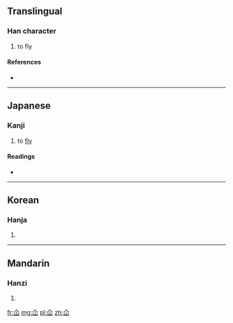 ==Translingual==

===Han character===
{{Han char|rn=9|rad=人|as=03|sn=5|four=8077<sub>0</sub>|canj=人山 (OU), X人山 (XOU)}}

# to fly

====References====
* {{Han ref|kx=0092.140|dkj=00375|dj=0196.040|hdz=10111.070|uh=4EDA|ud=20186|bh=C96A|bd=51562}}

----

==Japanese==
{{attention|ja}}

===Kanji===
{{ja-kanji|grade=uc|rs=人03}}

# to [[fly]]

====Readings====
* {{ja-readings|on=[[けん]] (ken)|kun=[[とぶ]] (tobu)}}

----

==Korean==

===Hanja===
{{ko-hanja|hangeul=헌|rv=heon|mr=hŏn}}

# {{defn|Korean|sort=人03}}

----

==Mandarin==

===Hanzi===
{{cmn-hanzi|pin=[[xiān]] ([[xian1]])|wg=hsien<sup>1</sup>}}

# {{defn|Mandarin|sort=人03}}

[[fr:仚]]
[[mg:仚]]
[[pl:仚]]
[[zh:仚]]